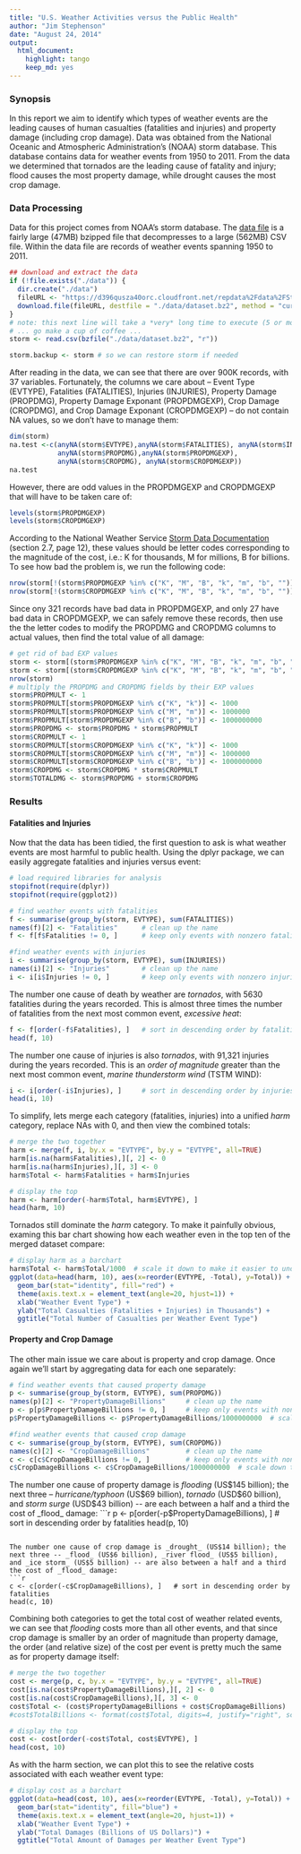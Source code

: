 ```yaml
---
title: "U.S. Weather Activities versus the Public Health"
author: "Jim Stephenson"
date: "August 24, 2014"
output:
  html_document:
    highlight: tango
    keep_md: yes
---
```


### Synopsis
In this report we aim to identify which types of weather events are the leading causes of human casualties (fatalities and injuries) and property damage (including crop damage).  Data was obtained from the National Oceanic and Atmospheric Administration's (NOAA) storm database.  This database contains data for weather events from 1950 to 2011.  From the data we determined that tornados are the leading cause of fatality and injury; flood causes the most property damage, while drought causes the most crop damage. 

### Data Processing

Data for this project comes from NOAA's storm database.  The [data file](https://d396qusza40orc.cloudfront.net/repdata%2Fdata%2FStormData.csv.bz2) is a fairly large (47MB) bzipped file that decompresses to a large (562MB) CSV file.  Within the data file are records of weather events spanning 1950 to 2011.

```r
## download and extract the data 
if (!file.exists("./data")) {
  dir.create("./data")
  fileURL <- "https://d396qusza40orc.cloudfront.net/repdata%2Fdata%2FStormData.csv.bz2"
  download.file(fileURL, destfile = "./data/dataset.bz2", method = "curl", mode = "wb")
}
# note: this next line will take a *very* long time to execute (5 or more minutes)
# ... go make a cup of coffee ...
storm <- read.csv(bzfile("./data/dataset.bz2", "r"))
```
```r
storm.backup <- storm # so we can restore storm if needed
```
After reading in the data, we can see that there are over 900K records, with 37 variables.  Fortunately, the columns we care about -- Event Type (EVTYPE), Fatalities (FATALITIES), Injuries (INJURIES), Property Damage (PROPDMG), Property Damage Exponant (PROPDMGEXP), Crop Damage (CROPDMG), and Crop Damage Exponant (CROPDMGEXP) -- do not contain NA values, so we don't have to manage them:

```r
dim(storm)
na.test <-c(anyNA(storm$EVTYPE),anyNA(storm$FATALITIES), anyNA(storm$INJURIES),
            anyNA(storm$PROPDMG),anyNA(storm$PROPDMGEXP),
            anyNA(storm$CROPDMG), anyNA(storm$CROPDMGEXP))
na.test
```

However, there are odd values in the PROPDMGEXP and CROPDMGEXP that will have to be taken care of:

```r
levels(storm$PROPDMGEXP)
levels(storm$CROPDMGEXP)
```
According to the National Weather Service [Storm Data Documentation](https://d396qusza40orc.cloudfront.net/repdata%2Fpeer2_doc%2Fpd01016005curr.pdf) (section 2.7, page 12), these values should be letter codes corresponding to the magnitude of the cost, i.e.: K for thousands, M for millions, B for billions.  To see how bad the problem is, we run the following code:

```r
nrow(storm[!(storm$PROPDMGEXP %in% c("K", "M", "B", "k", "m", "b", "")),])
nrow(storm[!(storm$CROPDMGEXP %in% c("K", "M", "B", "k", "m", "b", "")),])
```
Since ony 321 records have bad data in PROPDMGEXP, and only 27 have bad data in CROPDMGEXP, we can safely remove these records, then use the the letter codes to modify the PROPDMG and CROPDMG columns to actual values, then find the total value of all damage:

```r
# get rid of bad EXP values
storm <- storm[(storm$PROPDMGEXP %in% c("K", "M", "B", "k", "m", "b", "")),]
storm <- storm[(storm$CROPDMGEXP %in% c("K", "M", "B", "k", "m", "b", "")),]
nrow(storm)
# multiply the PROPDMG and CROPDMG fields by their EXP values
storm$PROPMULT <- 1
storm$PROPMULT[storm$PROPDMGEXP %in% c("K", "k")] <- 1000
storm$PROPMULT[storm$PROPDMGEXP %in% c("M", "m")] <- 1000000
storm$PROPMULT[storm$PROPDMGEXP %in% c("B", "b")] <- 1000000000
storm$PROPDMG <- storm$PROPDMG * storm$PROPMULT
storm$CROPMULT <- 1
storm$CROPMULT[storm$CROPDMGEXP %in% c("K", "k")] <- 1000
storm$CROPMULT[storm$CROPDMGEXP %in% c("M", "m")] <- 1000000
storm$CROPMULT[storm$CROPDMGEXP %in% c("B", "b")] <- 1000000000
storm$CROPDMG <- storm$CROPDMG * storm$CROPMULT
storm$TOTALDMG <- storm$PROPDMG + storm$CROPDMG
```
### Results
#### Fatalities and Injuries
Now that the data has been tidied, the first question to ask is what weather events are most harmful to public health.  Using the dplyr package, we can easily aggregate fatalities and injuries versus event:

```r
# load required libraries for analysis
stopifnot(require(dplyr))
stopifnot(require(ggplot2))

# find weather events with fatalities
f <- summarise(group_by(storm, EVTYPE), sum(FATALITIES))
names(f)[2] <- "Fatalities"      # clean up the name
f <- f[f$Fatalities != 0, ]      # keep only events with nonzero fatalities

#find weather events with injuries
i <- summarise(group_by(storm, EVTYPE), sum(INJURIES))
names(i)[2] <- "Injuries"        # clean up the name
i <- i[i$Injuries != 0, ]        # keep only events with nonzero injuries
```

The number one cause of death by weather are _tornados_, with 5630 fatalities during the years recorded.  This is almost three times the number of fatalities from the next most common event, _excessive heat_:
```r
f <- f[order(-f$Fatalities), ]   # sort in descending order by fatalities
head(f, 10)
```

The number one cause of injuries is also _tornados_, with 91,321 injuries during the years recorded.  This is an _order of magnitude_ greater than the next most common event, _marine thunderstorm wind_ (TSTM WIND):
```r
i <- i[order(-i$Injuries), ]     # sort in descending order by injuries
head(i, 10)
```

To simplify, lets merge each category (fatalities, injuries) into a unified _harm_ category, replace NAs with 0, and then view the combined totals:

``` r
# merge the two together
harm <- merge(f, i, by.x = "EVTYPE", by.y = "EVTYPE", all=TRUE)
harm[is.na(harm$Fatalities),][, 2] <- 0
harm[is.na(harm$Injuries),][, 3] <- 0
harm$Total <- harm$Fatalities + harm$Injuries

# display the top 
harm <- harm[order(-harm$Total, harm$EVTYPE), ]
head(harm, 10)
```

Tornados still dominate the _harm_ category.  To make it painfully obvious, examing this bar chart showing how each weather even in the top ten of the merged dataset compare:
```r
# display harm as a barchart
harm$Total <- harm$Total/1000  # scale it down to make it easier to understand in the chart
ggplot(data=head(harm, 10), aes(x=reorder(EVTYPE, -Total), y=Total)) + 
  geom_bar(stat="identity", fill="red") +
  theme(axis.text.x = element_text(angle=20, hjust=1)) +
  xlab("Weather Event Type") +
  ylab("Total Casualties (Fatalities + Injuries) in Thousands") +
  ggtitle("Total Number of Casualties per Weather Event Type")
```

#### Property and Crop Damage
The other main issue we care about is property and crop damage.  Once again we'll start by aggregating data for each one separately:
```r
# find weather events that caused property damage
p <- summarise(group_by(storm, EVTYPE), sum(PROPDMG))
names(p)[2] <- "PropertyDamageBillions"     # clean up the name
p <- p[p$PropertyDamageBillions != 0, ]     # keep only events with nonzero damage events
p$PropertyDamageBillions <- p$PropertyDamageBillions/1000000000  # scale down to billions for readability

#find weather events that caused crop damage
c <- summarise(group_by(storm, EVTYPE), sum(CROPDMG))
names(c)[2] <- "CropDamageBillions"         # clean up the name
c <- c[c$CropDamageBillions != 0, ]         # keep only events with nonzero damage events
c$CropDamageBillions <- c$CropDamageBillions/1000000000  # scale down to billions for readability
```

The number one cause of property damage is _flooding_ (US$145 billion); the next three -- _hurricane/typhoon_ (US$69 billion), _tornado_ (USD$60 billion), and _storm surge_ (USD$43 billion) -- are each between a half and a third the cost of _flood_ damage:
```r
p <- p[order(-p$PropertyDamageBillions), ]   # sort in descending order by fatalities
head(p, 10)
```

The number one cause of crop damage is _drought_ (US$14 billion); the next three -- _flood_ (US$6 billion), _river flood_ (US$5 billion), and _ice storm_ (US$5 billion) -- are also between a half and a third the cost of _flood_ damage:
```r
c <- c[order(-c$CropDamageBillions), ]   # sort in descending order by fatalities
head(c, 10)
```
Combining both categories to get the total cost of weather related events, we can see that _flooding_ costs more than all other events, and that since crop damage is smaller by an order of magnitude than property damage, the order (and relative size) of the cost per event is pretty much the same as for property damage itself:
``` r
# merge the two together
cost <- merge(p, c, by.x = "EVTYPE", by.y = "EVTYPE", all=TRUE)
cost[is.na(cost$PropertyDamageBillions),][, 2] <- 0
cost[is.na(cost$CropDamageBillions),][, 3] <- 0
cost$Total <- (cost$PropertyDamageBillions + cost$CropDamageBillions)
#cost$TotalBillions <- format(cost$Total, digits=4, justify="right", scientific=FALSE)

# display the top 
cost <- cost[order(-cost$Total, cost$EVTYPE), ]
head(cost, 10)
```

As with the harm section, we can plot this to see the relative costs associated with each weather event type:
```r
# display cost as a barchart
ggplot(data=head(cost, 10), aes(x=reorder(EVTYPE, -Total), y=Total)) + 
  geom_bar(stat="identity", fill="blue") +
  theme(axis.text.x = element_text(angle=20, hjust=1)) +
  xlab("Weather Event Type") +
  ylab("Total Damages (Billions of US Dollars)") +
  ggtitle("Total Amount of Damages per Weather Event Type")
```
